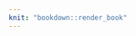 ```yaml
---
knit: "bookdown::render_book"
---
```


<!-- *************************************************** -->
<!-- Title page                                          -->
<!-- DO NOT EDIT THIS FILE                               -->
<!-- The title page is populated using metadata from     -->
<!-- index.Rmd. The page layout is specified in          -->
<!-- uqtitle.sty.                                        -->
<!-- *************************************************** -->

<!-- Assemble title page -->
\maketitle

\clearpage
